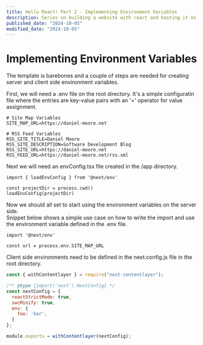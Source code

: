 ```yaml
---
title: Hello React! Part 2 - Implementing Environment Variables
description: Series on building a website with react and hosting it on GitHub Pages.
published_date: "2024-10-05"
modified_date: "2024-10-05"
---
```


# Implementing Environment Variables
The template is barebones and a couple of steps are needed for creating server and client side environment variables.

First, we will need a .env file on the root directory.  It's a simple configuratin file where the entries are key-value pairs with an '=' operator for value assignment.

```
# Site Map Variables
SITE_MAP_URL=https://daniel-moore.net

# RSS Feed Variables
RSS_SITE_TITLE=Daniel Moore
RSS_SITE_DESCRIPTION=Software Development Blog
RSS_SITE_URL=https://daniel-moore.net
RSS_FEED_URL=https://daniel-moore.net/rss.xml
```

Next we will need an envConfig.tsx file created in the /app directory.
```tsx
import { loadEnvConfig } from '@next/env'
 
const projectDir = process.cwd()
loadEnvConfig(projectDir)
```

Now we should all set to start using the environment variables on the server side.  
Snippet below shows a simple use case on how to write the import and use the environment variable defined in the .env file.
```tsx
import '@next/env'

const url = process.env.SITE_MAP_URL
```

Client side environments need to be defined in the next.config.js file in the root directory.
```js
const { withContentlayer } = require("next-contentlayer");

/** @type {import('next').NextConfig} */
const nextConfig = {
  reactStrictMode: true,
  swcMinify: true,
  env: {
    foo: 'bar',
  }
};

module.exports = withContentlayer(nextConfig);
```